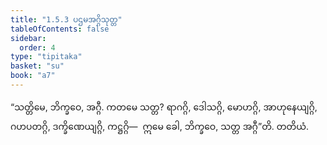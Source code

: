 ```yaml
---
title: "1.5.3 ပဌမအဂ္ဂိသုတ္တ"
tableOfContents: false
sidebar:
  order: 4
type: "tipitaka"
basket: "su"
book: "a7"
---
```



<DynamicBreadcrumb />

<Division number="46" book="a7">

<Paragraph number="237" book="a7">
“သတ္တိမေ, ဘိက္ခဝေ, အဂ္ဂီ. ကတမေ သတ္တ? ရာဂဂ္ဂိ, ဒေါသဂ္ဂိ, မောဟဂ္ဂိ, အာဟုနေယျဂ္ဂိ, ဂဟပတဂ္ဂိ, ဒက္ခိဏေယျဂ္ဂိ, ကဋ္ဌဂ္ဂိ—  ဣမေ ခေါ, ဘိက္ခဝေ, သတ္တ အဂ္ဂီ”တိ.

</Paragraph>
</Division>

<Paragraph number="238" type="center" book="a7">
တတိယံ.
</Paragraph>